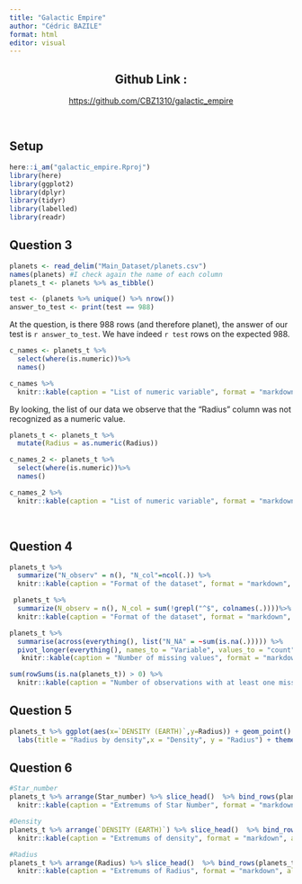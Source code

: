 ```yaml
---
title: "Galactic Empire"
author: "Cédric BAZILE"
format: html
editor: visual
---
```


<center>

## Github Link : 

<https://github.com/CBZ1310/galactic_empire>

</center>

<br>

## Setup

```r
here::i_am("galactic_empire.Rproj")
library(here)
library(ggplot2)
library(dplyr)
library(tidyr)
library(labelled)
library(readr)
```

## Question 3

```r
planets <- read_delim("Main_Dataset/planets.csv")
names(planets) #I check again the name of each column
planets_t <- planets %>% as_tibble()
```

```r
test <- (planets %>% unique() %>% nrow())
answer_to_test <- print(test == 988)
```

At the question, is there 988 rows (and therefore planet), the answer of our test is `r answer_to_test`. We have indeed `r test` rows on the expected 988.

```r
c_names <- planets_t %>%  
  select(where(is.numeric))%>%
  names()  

c_names %>%   
  knitr::kable(caption = "List of numeric variable", format = "markdown", align = 'c') 
```

By looking, the list of our data we observe that the "Radius" column was not recognized as a numeric value.

```r
planets_t <- planets_t %>%
  mutate(Radius = as.numeric(Radius))

c_names_2 <- planets_t %>%  
  select(where(is.numeric))%>%
  names()  

c_names_2 %>%   
  knitr::kable(caption = "List of numeric variable", format = "markdown", align = 'c') 
```

<br>

## Question 4

```r
planets_t %>% 
  summarize("N_observ" = n(), "N_col"=ncol(.)) %>% 
  knitr::kable(caption = "Format of the dataset", format = "markdown", align = 'c') 


```

```r
 planets_t %>%
  summarize(N_observ = n(), N_col = sum(!grepl("^$", colnames(.))))%>% 
  knitr::kable(caption = "Format of the dataset", format = "markdown", align = 'c') 

```

```r
planets_t %>%
  summarise(across(everything(), list("N_NA" = ~sum(is.na(.))))) %>% 
  pivot_longer(everything(), names_to = "Variable", values_to = "count") %>% 
   knitr::kable(caption = "Number of missing values", format = "markdown", align = 'c') 
```

```r
sum(rowSums(is.na(planets_t)) > 0) %>%
  knitr::kable(caption = "Number of observations with at least one missing value", format = "markdown", align = 'c') 

```

## Question 5

```r
planets_t %>% ggplot(aes(x=`DENSITY (EARTH)`,y=Radius)) + geom_point() +
  labs(title = "Radius by density",x = "Density", y = "Radius") + theme_dark()
```

## Question 6

```r
#Star_number
planets_t %>% arrange(Star_number) %>% slice_head()  %>% bind_rows(planets_t %>% arrange(desc(Star_number)) %>% slice_head()) %>% select(PLANET, Star_number) %>% 
  knitr::kable(caption = "Extremums of Star Number", format = "markdown", align = 'c') 

#Density
planets_t %>% arrange(`DENSITY (EARTH)`) %>% slice_head()  %>% bind_rows(planets_t %>% arrange(desc(`DENSITY (EARTH)`)) %>% slice_head()) %>% select(PLANET, `DENSITY (EARTH)`) %>% 
  knitr::kable(caption = "Extremums of density", format = "markdown", align = 'c') 

#Radius
planets_t %>% arrange(Radius) %>% slice_head()  %>% bind_rows(planets_t %>% arrange(desc(Radius)) %>% slice_head()) %>% select(PLANET, Radius) %>% 
  knitr::kable(caption = "Extremums of Radius", format = "markdown", align = 'c') 
```

